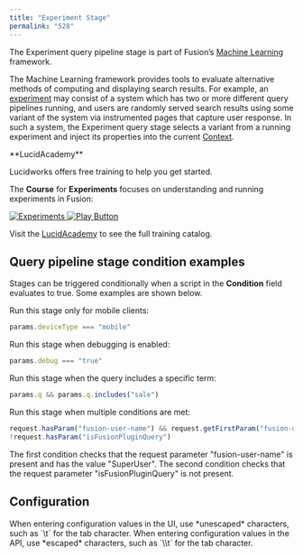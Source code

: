 ```yaml
---
title: "Experiment Stage"
permalink: "528"
---
```


The Experiment query pipeline stage is part of Fusion’s [Machine Learning](/fusion/5.9/495/machine-learning) framework.

The Machine Learning framework provides tools to evaluate alternative methods of computing and displaying search results. For example, an [experiment](/fusion/5.9/460/experiments) may consist of a system which has two or more different query pipelines running, and users are randomly served search results using some variant of the system via instrumented pages that capture user response. In such a system, the Experiment query stage selects a variant from a running experiment and inject its properties into the current [Context](/fusion-pipeline-javadocs/5.9/?com/lucidworks/apollo/common/pipeline/Context.html).

<Note>
**LucidAcademy**

Lucidworks offers free training to help you get started.

The **Course** for **Experiments** focuses on understanding and running experiments in Fusion:

<Frame>
  <a href="https://academy.lucidworks.com/experiments-course" target="_blank">
    <div class="note-image-wrapper">
      <img noZoom src="/assets/images/training-covers/experiments.jpeg" alt="Experiments" class="note-image" />
      <img noZoom src="/images/play-btn.svg" alt="Play Button" class="note-image-overlay" />
    </div>
  </a>
</Frame>


Visit the [LucidAcademy](https://academy.lucidworks.com) to see the full training catalog.
</Note>


## Query pipeline stage condition examples

Stages can be triggered conditionally when a script in the **Condition** field evaluates to true.
Some examples are shown below.

Run this stage only for mobile clients:

```js
params.deviceType === "mobile"
```

Run this stage when debugging is enabled:

```js
params.debug === "true"
```

Run this stage when the query includes a specific term:

```js
params.q && params.q.includes("sale")
```

Run this stage when multiple conditions are met:

```js
request.hasParam("fusion-user-name") && request.getFirstParam("fusion-user-name").equals("SuperUser");
!request.hasParam("isFusionPluginQuery")
```

The first condition checks that the request parameter "fusion-user-name" is present and has the value "SuperUser".
The second condition checks that the request parameter "isFusionPluginQuery" is not present.

## Configuration

<Tip>
When entering configuration values in the UI, use *unescaped* characters, such as `\t` for the tab character. When entering configuration values in the API, use *escaped* characters, such as `\\t` for the tab character.
</Tip>


<SchemaParamFields schema={schema}/>
